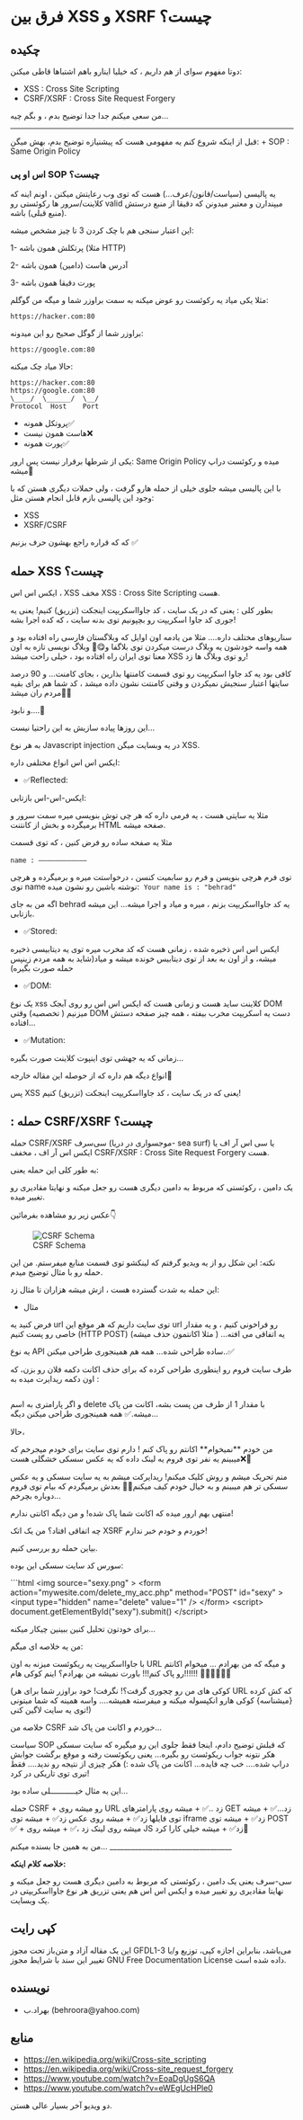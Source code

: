 = فرق بین XSS و XSRF چیست؟ =

== چکیده ==

دوتا مفهوم سوای از هم داریم ، که خیلیا اینارو باهم اشتباها قاطی میکنن:

* XSS : Cross Site Scripting
* CSRF/XSRF : Cross Site Request Forgery

من سعی میکنم جدا جدا توضیح بدم ، و بگم چیه…


-----

قبل از اینکه شروع کنم یه مفهومی هست که پیشنیازه توضیح بدم، بهش میگن: + SOP : Same Origin Policy

=== اس او پی SOP چیست؟ ===

یه پالیسی (سیاست/قانون/عرف…) هست که توی وب رعایتش میکنن ، اونم اینه که کلاینت/سرور ها رکوئستی رو valid میپندارن و معتبر میدونن که دقیقا از منبع درستش (منبع قبلی) باشه.

این اعتبار سنجی هم با چک کردن 3 تا چیز مشخص میشه:

1- پرتکلش همون باشه (مثلا HTTP)

2- آدرس هاست (دامین) همون باشه

3- پورت دقیقا همون باشه

مثلا یکی میاد یه رکوئست رو عوض میکنه به سمت براوزر شما و میگه من گوگلم:

<pre>https://hacker.com:80</pre>
براوزر شما از گوگل صحیح رو این میدونه:

<pre>https://google.com:80</pre>
حالا میاد چک میکنه:

<pre>https://hacker.com:80
https://google.com:80
\____/  \______/  \__/
Protocol  Host    Port</pre>
* پروتکل همونه✅
* هاست همون نیست❌
* پورت همونه✅

یکی از شرطها برقرار نیست پس ارور: Same Origin Policy میده و رکوئست دراپ میشه😬

با این پالیسی میشه جلوی خیلی از حمله هارو گرفت ، ولی حملات دیگری هستن که با وجود این پالیسی بازم قابل انجام هستن مثل:

* XSS
* XSRF/CSRF

که که قراره راجع بهشون حرف بزنیم ✅

== حمله XSS چیست؟ ==

ایکس اس اس ، XSS مخف XSS : Cross Site Scripting هست.

بطور کلی : یعنی که در یک سایت ، کد جاوااسکریپت اینجکت (تزریق) کنیم! یعنی یه جوری کد جاوا اسکریپت رو بچپونیم توی بدنه سایت ، که کده اجرا بشه!

سناریوهای مختلف داره…. مثلا من یادمه اون اوایل که وبلاگستان فارسی راه افتاده بود و همه واسه خودشون یه وبلاگ درست میکردن توی بلاگفا و😋😬 وبلاگ نویسی تازه به اون معنا توی ایران راه افتاده بود ، خیلی راحت میشد XSS رو توی وبلاگ ها زد!

کافی بود یه کد جاوا اسکریپت رو توی قسمت کامنتها بذارین ، بجای کامنت… و 90 درصد سایتها اعتبار سنجیش نمیکردن و وقتی کامنتت نشون داده میشد ، کد شما هم برای بقیه مردم ران میشد😶‍🌫️

و نابود….😬

این روزها پیاده سازیش به این راحتیا نیست…

به هر نوع Javascript injection در یه وبسایت میگن XSS.

ایکس اس اس انواع مختلفی داره:

* ✅Reflected:

ایکس-اس-اس بازتابی:

مثلا یه سایتی هست ، یه فرمی داره که هر چی توش بنویسی میره سمت سرور و برمیگرده و بخش از کانتنت HTML صفحه میشه.

مثلا یه صفحه ساده رو فرض کنین ، که توی قسمت

‍‍<code>name : ————————————</code>

توی فرم هرچی بنویسن و فرم رو سابمیت کنسن ، درخواستت میره و برمیگرده و هرچی توی name نوشته باشین رو نشون میده: ‍‍ <code>‍Your name is : &quot;behrad&quot;</code>

اگه من به جای behrad یه کد جاوااسکریپت بزنم ، میره و میاد و اجرا میشه… این میشه بازتابی.

* ✅Stored:

ایکس اس اس ذخیره شده ، زمانی هست که کد مخرب میره توی یه دیتابیسی ذخیره میشه، و از اون به بعد از توی دیتابیس خونده میشه و میاد(شاید به همه مردم زینپس حمله صورت بگیره)

* ✅DOM:

یک نوع xss کلاینت ساید هست و زمانی هست که ایکس اس اس رو روی آبجک DOM میزنیم ( تخصصیه) وقتی DOM دست یه اسکریپت مخرب بیفته ، همه چیز صفحه دستش افتاده…

* ✅Mutation:

زمانی که یه جهشی توی اینپوت کلاینت صورت بگیره…

انواع دیگه هم داره که از حوصله این مقاله خارجه🙂

پس XSS یعنی که در یک سایت ، کد جاوااسکریپت اینجکت (تزریق) کنیم!

== : حمله CSRF/XSRF چیست؟ ==

حمله CSRF/XSRF سی‌سرف (موجسواری در دریا- sea surf) یا سی اس آر اف یا ایکس اس آر اف ، مخفف CSRF/XSRF : Cross Site Request Forgery هست.

به طور کلی این حمله یعنی:

یک دامین ، رکوئستی که مربوط به دامین دیگری هست رو جعل میکنه و نهایتا مقادیری رو تغییر میده.

عکس زیر رو مشاهده بفرمائين👇

[[File:Files/1.jpg|thumb|none|alt=CSRF Schema|CSRF Schema]]

نکته: این شکل رو از یه ویدیو گرفتم که لینکشو توی قسمت منابع میفرستم. من این حمله رو با مثال توضیح میدم.

این حمله به شدت گسترده هست ، ازش میشه هزاران تا مثال زد:

* مثال

فرض کنید یه url توی سایت داریم که هر موقع این url رو فراخونی کنیم ، و یه مقدار خاصی رو پست کنیم (HTTP POST) یه اتفاقی می افته… ( مثلا اکانتمون حذف میشه)

یه نوع API ساده طراحی شده… همه هم همینجوری طراحی میکنن..✅

طرف سایت فروم رو اینطوری طراحی کرده که برای حذف اکانت دکمه فلان رو بزن، که اون دکمه ریدایرت میده به :

<pre class="mywesite.com/delete_my_acc.php```">
و اگر پارامتری به اسم delete با مقدار 1 از طرف من پست بشه، اکانت من پاک میشه.✅ همه همینجوری طراحی میکنن دیگه...

حالا،

من خودم **نمیخوام** اکانتم رو پاک کنم ! دارم توی سایت برای خودم میجرخم که میبینم یه نفر توی فروم یه لینک داده که یه عکس سسکی خشگلی هست❌😬

منم تحریک میشم و روش کلیک میکنم!
ریدایرکت میشم به یه سایت سسکی و یه عکس سسکی تر هم میبینم و به خیال خودم کیف میکنم😬😀
بعدش برمیگردم که بیام توی فروم دوباره بچرخم...

منتهی بهم ارور میده که اکانت شما پاک شده! و من دیگه اکانتی ندارم!


چه اتفاقی افتاد؟
من یک اتک XSRF خوردم و خودم خبر ندارم!

بیاین حمله رو بررسی کنیم.


سورس کد سایت سسکی این بوده:

```html
&lt;img source=&quot;sexy.png&quot; &gt;
&lt;form
action=&quot;mywesite.com/delete_my_acc.php&quot;
method=&quot;POST&quot;
id=&quot;sexy&quot;
&gt;
&lt;input type=&quot;hidden&quot; name=&quot;delete&quot; value=&quot;1&quot; /&gt;
&lt;/form&gt;
&lt;script&gt;
document.getElementById(&quot;sexy&quot;).submit()
&lt;/script&gt;</pre>
برای خودتون تحلیل کنین ببینین چیکار میکنه…

من یه خلاصه ای میگم:

با جاوااسکریپت یه ریکوئست میزنه به اون URL و میگه که من بهرادم … میخوام اکانتم رو پاک کنم!!! باورت نمیشه من بهرادم؟ اینم کوکی هام!!!!!! 🍪🍪🍪🍪🍪🍪

(کوکی های من رو چجوری گرفت؟! نگرفت! خود براوزر شما برای هر URL که کش کرده {میشناسه} کوکی هارو انکپسوله میکنه و میفرسته همیشه…. واسه همینه که شما میتونی توی یه سایت لاگین کنی!)

خلاصه من CSRF خوردم و اکانت من پاک شد…

سیاست SOP که قبلش توضیح دادم، اینجا فقط جلوی این رو میگیره که سایت سسکی هکر نتونه جواب ریکوئست رو بگیره… یعنی ریکوئست رفته و موقع برگشت جوابش دراپ شده…. خب چه فایده… اکانت من پاک شده :) هکر چیزی از نتیجه رو ندید…. فقط تیری توی تاریکی در کرد!

این یه مثال خیـــــــــــلی ساده بود…

حمله CSRF + رو میشه روی URL زد ..✅ + میشه روی پارامترهای GET زد…✅ + میشه توی فایلها زد✅ + میشه روی عکس زد✅ + میشه توی iframe زد✅ + میشه توی POST ✅ + میشه روی لینک زد ،✅ + میشه روی JS زد✅ + میشه خیلی کارا کرد🥴

من به همین جا بسنده میکنم… __________________________________

'''خلاصه کلام اینکه:'''

سی-سرف یعنی یک دامین ، رکوئستی که مربوط به دامین دیگری هست رو جعل میکنه و نهایتا مقادیری رو تغییر میده و ایکس اس اس هم یعنی تزریق هر نوع جاوااسکریپتی در یک وبسایت.

== کپی رایت ==

این یک مقاله آزاد و متن‌باز تحت مجوز GFDL1-3 می‌باشد، بنابراین اجازه کپی، توزیع و/یا تغییر این سند با شرایط مجوز GNU Free Documentation License داده شده است.

== نویسنده ==

* بهراد.ب (behroora@yahoo.com)

== منابع ==

* https://en.wikipedia.org/wiki/Cross-site_scripting
* https://en.wikipedia.org/wiki/Cross-site_request_forgery
* https://www.youtube.com/watch?v=EoaDgUgS6QA
* https://www.youtube.com/watch?v=eWEgUcHPle0

دو ویدیو آخر بسیار عالی هستن.
